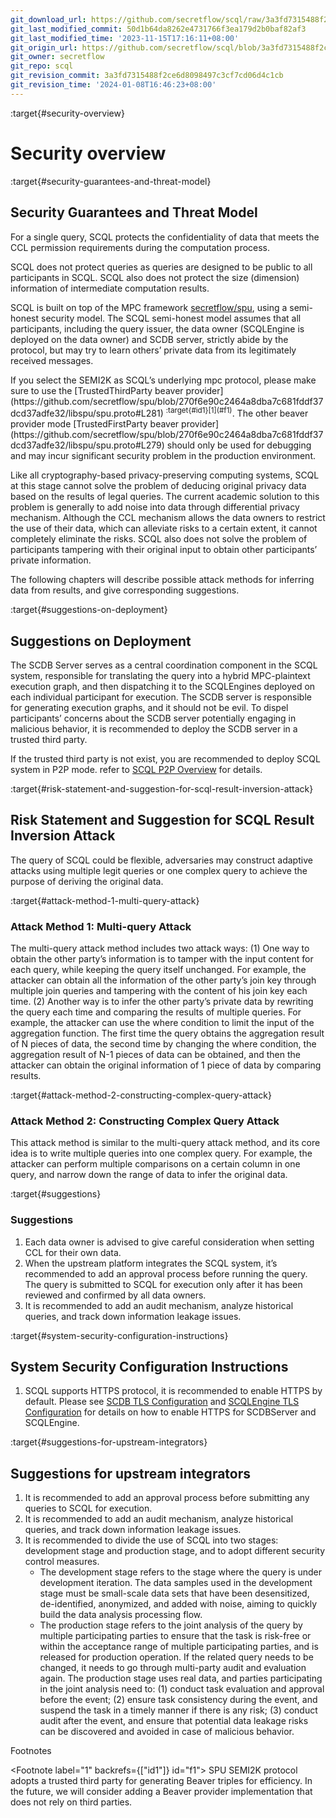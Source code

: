 ```yaml
---
git_download_url: https://github.com/secretflow/scql/raw/3a3fd7315488f2ce6d8098497c3cf7cd06d4c1cb/docs/topics/security/overview.rst
git_last_modified_commit: 50d1b64da8262e4731766f3ea179d2b0baf82af3
git_last_modified_time: '2023-11-15T17:16:11+08:00'
git_origin_url: https://github.com/secretflow/scql/blob/3a3fd7315488f2ce6d8098497c3cf7cd06d4c1cb/docs/topics/security/overview.rst
git_owner: secretflow
git_repo: scql
git_revision_commit: 3a3fd7315488f2ce6d8098497c3cf7cd06d4c1cb
git_revision_time: '2024-01-08T16:46:23+08:00'
---
```


:target{#security-overview}

# Security overview

:target{#security-guarantees-and-threat-model}

## Security Guarantees and Threat Model

For a single query, SCQL protects the confidentiality of data that meets the CCL permission requirements during the computation process.

SCQL does not protect queries as queries are designed to be public to all participants in SCQL. SCQL also does not protect the size (dimension) information of intermediate computation results.

SCQL is built on top of the MPC framework [secretflow/spu](https://github.com/secretflow/spu), using a semi-honest security model. The SCQL semi-honest model assumes that all participants, including the query issuer, the data owner (SCQLEngine is deployed on the data owner) and SCDB server, strictly abide by the protocol, but may try to learn others’ private data from its legitimately received messages.

<Container type="warning">
  If you select the SEMI2K as SCQL’s underlying mpc protocol, please make sure to use the [TrustedThirdParty beaver provider](https://github.com/secretflow/spu/blob/270f6e90c2464a8dba7c681fddf37dcd37adfe32/libspu/spu.proto#L281) <sup id="id1">:target{#id1}[1](#f1)</sup>. The other beaver provider mode [TrustedFirstParty beaver provider](https://github.com/secretflow/spu/blob/270f6e90c2464a8dba7c681fddf37dcd37adfe32/libspu/spu.proto#L279) should only be used for debugging and may incur significant security problem in the production environment.
</Container>

Like all cryptography-based privacy-preserving computing systems, SCQL at this stage cannot solve the problem of deducing original privacy data based on the results of legal queries. The current academic solution to this problem is generally to add noise into data through differential privacy mechanism. Although the CCL mechanism allows the data owners to restrict the use of their data, which can alleviate risks to a certain extent, it cannot completely eliminate the risks. SCQL also does not solve the problem of participants tampering with their original input to obtain other participants’ private information.

The following chapters will describe possible attack methods for inferring data from results, and give corresponding suggestions.

:target{#suggestions-on-deployment}

## Suggestions on Deployment

The SCDB Server serves as a central coordination component in the SCQL system, responsible for translating the query into a hybrid MPC-plaintext execution graph, and then dispatching it to the SCQLEngines deployed on each individual participant for execution. The SCDB server is responsible for generating execution graphs, and it should not be evil. To dispel participants’ concerns about the SCDB server potentially engaging in malicious behavior, it is recommended to deploy the SCDB server in a trusted third party.

If the trusted third party is not exist, you are recommended to deploy SCQL system in P2P mode. refer to [SCQL P2P Overview](../system/intro-p2p.mdx) for details.

:target{#risk-statement-and-suggestion-for-scql-result-inversion-attack}

## Risk Statement and Suggestion for SCQL Result Inversion Attack

The query of SCQL could be flexible, adversaries may construct adaptive attacks using multiple legit queries or one complex query to achieve the purpose of deriving the original data.

:target{#attack-method-1-multi-query-attack}

### Attack Method 1: Multi-query Attack

The multi-query attack method includes two attack ways:
(1) One way to obtain the other party’s information is to tamper with the input content for each query, while keeping the query itself unchanged. For example, the attacker can obtain all the information of the other party’s join key through multiple join queries and tampering with the content of his join key each time.
(2) Another way is to infer the other party’s private data by rewriting the query each time and comparing the results of multiple queries. For example, the attacker can use the where condition to limit the input of the aggregation function. The first time the query obtains the aggregation result of N pieces of data, the second time by changing the where condition, the aggregation result of N-1 pieces of data can be obtained, and then the attacker can obtain the original information of 1 piece of data by comparing results.

:target{#attack-method-2-constructing-complex-query-attack}

### Attack Method 2: Constructing Complex Query Attack

This attack method is similar to the multi-query attack method, and its core idea is to write multiple queries into one complex query.
For example, the attacker can perform multiple comparisons on a certain column in one query, and narrow down the range of data to infer the original data.

:target{#suggestions}

### Suggestions

1. Each data owner is advised to give careful consideration when setting CCL for their own data.
2. When the upstream platform integrates the SCQL system, it’s recommended to add an approval process before running the query. The query is submitted to SCQL for execution only after it has been reviewed and confirmed by all data owners.
3. It is recommended to add an audit mechanism, analyze historical queries, and track down information leakage issues.

:target{#system-security-configuration-instructions}

## System Security Configuration Instructions

1. SCQL supports HTTPS protocol, it is recommended to enable HTTPS by default. Please see [SCDB TLS Configuration](../../reference/centralized-deploy-config.mdx#scdb-tls) and [SCQLEngine TLS Configuration](../../reference/p2p-deploy-config.mdx#scqlengine-tls) for details on how to enable HTTPS for SCDBServer and SCQLEngine.

:target{#suggestions-for-upstream-integrators}

## Suggestions for upstream integrators

1. It is recommended to add an approval process before submitting any queries to SCQL for execution.
2. It is recommended to add an audit mechanism, analyze historical queries, and track down information leakage issues.
3. It is recommended to divide the use of SCQL into two stages: development stage and production stage, and to adopt different security control measures.
   - The development stage refers to the stage where the query is under development iteration. The data samples used in the development stage must be small-scale data sets that have been desensitized, de-identified, anonymized, and added with noise, aiming to quickly build the data analysis processing flow.
   - The production stage refers to the joint analysis of the query by multiple participating parties to ensure that the task is risk-free or within the acceptance range of multiple participating parties, and is released for production operation. If the related query needs to be changed, it needs to go through multi-party audit and evaluation again. The production stage uses real data, and parties participating in the joint analysis need to: (1) conduct task evaluation and approval before the event; (2) ensure task consistency during the event, and suspend the task in a timely manner if there is any risk; (3) conduct audit after the event, and ensure that potential data leakage risks can be discovered and avoided in case of malicious behavior.

<p className="sidebar-rubric">
  Footnotes
</p>

<Footnote label="1" backrefs={["id1"]} id="f1">
  SPU SEMI2K protocol adopts a trusted third party for generating Beaver triples for efficiency. In the future, we will consider adding a Beaver provider implementation that does not rely on third parties.
</Footnote>
